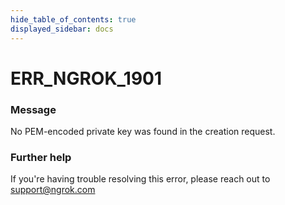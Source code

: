 ```yaml
---
hide_table_of_contents: true
displayed_sidebar: docs
---
```



# ERR_NGROK_1901

### Message

No PEM-encoded private key was found in the creation request.

<ErrorDetails error="err_ngrok_1901" />

### Further help

If you're having trouble resolving this error, please reach out to [support@ngrok.com](mailto:support@ngrok.com?subject=Help%20with%20ERR_NGROK_1901)
